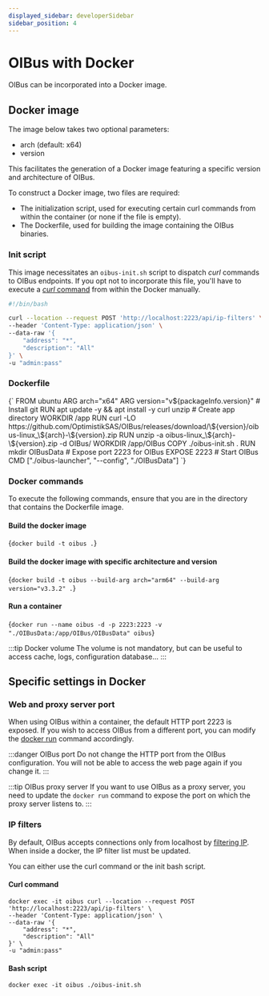 ```yaml
---
displayed_sidebar: developerSidebar
sidebar_position: 4
---
```



# OIBus with Docker

OIBus can be incorporated into a Docker image.

## Docker image

The image below takes two optional parameters:

- arch (default: x64)
- version

This facilitates the generation of a Docker image featuring a specific version and architecture of OIBus.

To construct a Docker image, two files are required:

- The initialization script, used for executing certain curl commands from within the container (or none if the file is empty).
- The Dockerfile, used for building the image containing the OIBus binaries.

### Init script

This image necessitates an `oibus-init.sh` script to dispatch _curl_ commands to OIBus endpoints. If you opt not to incorporate this file,
you'll have to execute a [_curl_ command](#curl-command) from within the Docker manually.

```bash title="oibus-init.sh"
#!/bin/bash

curl --location --request POST 'http://localhost:2223/api/ip-filters' \
--header 'Content-Type: application/json' \
--data-raw '{
    "address": "*",
    "description": "All"
}' \
-u "admin:pass"
```

### Dockerfile

<CodeBlock>
  {`
  FROM ubuntu
ARG arch="x64"
ARG version="v${packageInfo.version}"
# Install git
RUN apt update -y && apt install -y curl unzip
# Create app directory
WORKDIR /app
RUN curl -LO https://github.com/OptimistikSAS/OIBus/releases/download/\${version}/oibus-linux_\${arch}-\${version}.zip
RUN unzip -a oibus-linux_\${arch}-\${version}.zip -d OIBus/
WORKDIR /app/OIBus
COPY ./oibus-init.sh .
RUN mkdir OIBusData
# Expose port 2223 for OIBus
EXPOSE 2223
# Start OIBus
CMD ["./oibus-launcher", "--config", "./OIBusData"]
`}
</CodeBlock>

### Docker commands

To execute the following commands, ensure that you are in the directory that contains the Dockerfile image.

#### Build the docker image

<CodeBlock>{`docker build -t oibus .`}</CodeBlock>

#### Build the docker image with specific architecture and version

<CodeBlock>{`docker build -t oibus --build-arg arch="arm64" --build-arg version="v3.3.2" .`}</CodeBlock>

#### Run a container

<CodeBlock>{`docker run --name oibus -d -p 2223:2223 -v "./OIBusData:/app/OIBus/OIBusData" oibus`}</CodeBlock>

:::tip Docker volume The volume is not mandatory, but can be useful to access cache, logs, configuration database... :::

## Specific settings in Docker

### Web and proxy server port

When using OIBus within a container, the default HTTP port 2223 is exposed. If you wish to access OIBus from a different port, you can
modify the [docker run](#docker-commands) command accordingly.

:::danger OIBus port
Do not change the HTTP port from the OIBus configuration. You will not be able to access the web page again if you
change it.
:::

:::tip OIBus proxy server
If you want to use OIBus as a proxy server, you need to update the `docker run` command to expose the port on
which the proxy server listens to.
:::

### IP filters

By default, OIBus accepts connections only from localhost by [filtering IP](../guide/engine/ip-filters.md). When inside a docker, the IP
filter list must be updated.

You can either use the curl command or the init bash script.

#### Curl command

```
docker exec -it oibus curl --location --request POST 'http://localhost:2223/api/ip-filters' \
--header 'Content-Type: application/json' \
--data-raw '{
    "address": "*",
    "description": "All"
}' \
-u "admin:pass"

```

#### Bash script

`docker exec -it oibus ./oibus-init.sh`
